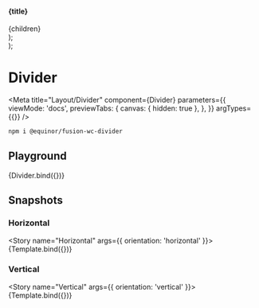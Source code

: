 

  <section>
    <h4>{title}</h4>
    <div
      style={{
        display: 'flex',
        flexDirection: orientation === 'horizontal' ? 'column' : 'row',
        height: orientation === 'vertical' ? '2rem' : 'auto',
        gap: '10px',
      }}
    >
      {children}
    </div>
  </section>
);

  <div>
    <Container orientation={props.orientation} title="Color">
      <fwc-divider color="medium" {...props} />
      <fwc-divider color="light" {...props} />
      <fwc-divider color="lighter" {...props} />
    </Container>
    <Container orientation={props.orientation} title="Spacing">
      <fwc-divider spacing="small" {...props} />
      <fwc-divider spacing="medium" {...props} />
      <fwc-divider spacing="large" {...props} />
    </Container>
    <Container orientation={props.orientation} title="Variant">
      <fwc-divider variant="full" {...props} />
      <fwc-divider variant="middle" {...props} />
      <fwc-divider variant="list" {...props} />
    </Container>
  </div>
);

# Divider

<Meta
  title="Layout/Divider"
  component={Divider}
  parameters={{
    viewMode: 'docs',
    previewTabs: {
      canvas: { hidden: true },
    },
  }}
  argTypes={{}}
/>

```sh
npm i @equinor/fusion-wc-divider
```

## Playground

<Canvas>
  <Story name="Default" args={{}} parameters={{ chromatic: { disableSnapshot: true } }}>
    {Divider.bind({})}
  </Story>
</Canvas>

<ArgsTable story="Default" />

## Snapshots

### Horizontal

<Story name="Horizontal" args={{ orientation: 'horizontal' }}>
  {Template.bind({})}
</Story>

### Vertical

<Story name="Vertical" args={{ orientation: 'vertical' }}>
  {Template.bind({})}
</Story>
